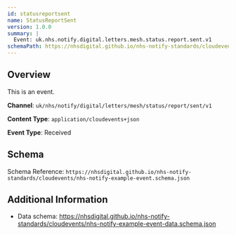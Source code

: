 ```yaml
---
id: statusreportsent
name: StatusReportSent
version: 1.0.0
summary: |
  Event: uk.nhs.notify.digital.letters.mesh.status.report.sent.v1
schemaPath: https://nhsdigital.github.io/nhs-notify-standards/cloudevents/nhs-notify-example-event.schema.json
---
```


## Overview

This is an event.

**Channel**: `uk/nhs/notify/digital/letters/mesh/status/report/sent/v1`

**Content Type**: `application/cloudevents+json`

**Event Type**: Received

## Schema

Schema Reference: `https://nhsdigital.github.io/nhs-notify-standards/cloudevents/nhs-notify-example-event.schema.json`

## Additional Information

- Data schema: https://nhsdigital.github.io/nhs-notify-standards/cloudevents/nhs-notify-example-event-data.schema.json
